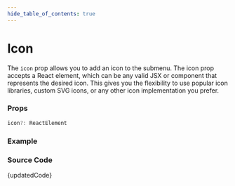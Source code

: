 ```yaml
---
hide_table_of_contents: true
---
```



# Icon


The `icon` prop allows you to add an icon to the submenu. The icon prop accepts a React element, which can be any valid JSX or component that represents the desired icon. This gives you the flexibility to use popular icon libraries, custom SVG icons, or any other icon implementation you prefer.

### Props

```ts noCopy
icon?: ReactElement
```

### Example

<BrowserWindow url='/vertical-menu/submenu/icon'>
  <Provider>
    <Icon />
  </Provider>
</BrowserWindow>

### Source Code

<TsToJsCodeSnippet>{updatedCode}</TsToJsCodeSnippet>
